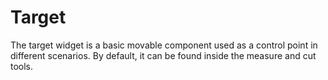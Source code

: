 # Target

The target widget is a basic movable component used as a control point in different scenarios. By default, it can be found inside the measure and cut tools.
